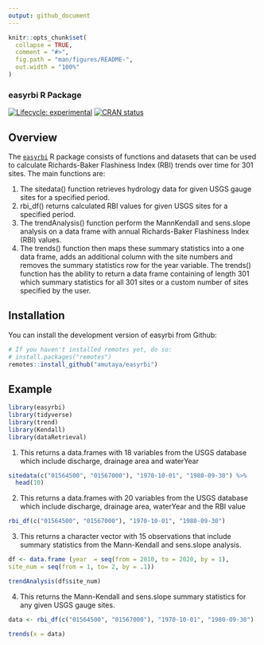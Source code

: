 ```yaml
---
output: github_document
---
```



```r
knitr::opts_chunk$set(
  collapse = TRUE,
  comment = "#>",
  fig.path = "man/figures/README-",
  out.width = "100%"
)
```

### easyrbi R Package

<!-- badges: start -->
[![Lifecycle: experimental](https://img.shields.io/badge/lifecycle-experimental-orange.svg)](https://lifecycle.r-lib.org/articles/stages.html#experimental)
[![CRAN status](https://www.r-pkg.org/badges/version/SDS270)](https://CRAN.R-project.org/package=SDS270)
<!-- badges: end -->


## Overview

The [`easyrbi`](https://github.com/amutaya/easyrbi) R package consists of functions and datasets that can be used to calculate Richards-Baker Flashiness Index (RBI) trends over time for 301 sites. The main functions are:

1. The sitedata() function retrieves hydrology data for given USGS gauge sites for a specified period.
2. rbi_df() returns calculated RBI values for given USGS sites for a specified period.
3. The trendAnalysis() function perform the MannKendall and sens.slope analysis on a data frame with annual Richards-Baker Flashiness Index (RBI) values. 
4. The trends() function then maps these summary statistics into a one data frame, adds an additional column with the site numbers and removes the summary statistics row for the year variable. The trends() function has the ability to return a data frame containing of length 301 which summary statistics for all 301 sites or a custom number of sites specified by the user.


## Installation

You can install the development version of easyrbi from Github:
```r
# If you haven't installed remotes yet, do so:
# install.packages("remotes")
remotes::install_github("amutaya/easyrbi")
```

## Example

```r
library(easyrbi)
library(tidyverse)
library(trend)
library(Kendall)
library(dataRetrieval)
```
1. This returns a data.frames with 18 variables from the USGS database which include discharge, drainage area and waterYear
```r
sitedata(c("01564500", "01567000"), "1970-10-01", "1980-09-30") %>% 
  head(10)
```
2. This returns a data.frames with 20 variables from the USGS database which include discharge, drainage area, waterYear and the RBI value
```r
rbi_df(c("01564500", "01567000"), "1970-10-01", "1980-09-30")
```
3. This returns a character vector with 15 observations that include summary statistics from the Mann-Kendall and sens.slope analysis.
```r
df <- data.frame (year  = seq(from = 2010, to = 2020, by = 1),
site_num = seq(from = 1, to= 2, by = .1))

trendAnalysis(df$site_num)
```
4. This returns the Mann-Kendall and sens.slope summary statistics for any given USGS gauge sites. 
```r
data <- rbi_df(c("01564500", "01567000"), "1970-10-01", "1980-09-30")

trends(x = data) 
```




